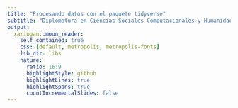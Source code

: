 ```yaml
---
title: "Procesando datos con el paquete tidyverse"
subtitle: "Diplomatura en Ciencias Sociales Computacionales y Humanidades Digitales"
output:
  xaringan::moon_reader:
    self_contained: true
    css: [default, metropolis, metropolis-fonts]
    lib_dir: libs
    nature:
      ratio: 16:9
      highlightStyle: github
      highlightLines: true
      highlightSpans: true
      countIncrementalSlides: false
---
```



<style type="text/css">

.remark-slide-content {
    font-size: 25px;
    padding: 1em 1em 1em 1em;
}

```css

.remark-code{
  line-height: 1.5; font-size: 80%
}

@media print {
  .has-continuation {
    display: block;
  }
}
```


```r
##~~~~~~~~~~~~~~~~~~~~~~~~~~~~~~~~~~~~~~~~~~~~~~~~~~~~~~~~~~~~~~~~~~~~~~~~~~~~~~
##                                  PIZARRA                                 ----
##~~~~~~~~~~~~~~~~~~~~~~~~~~~~~~~~~~~~~~~~~~~~~~~~~~~~~~~~~~~~~~~~~~~~~~~~~~~~~~
xaringanExtra::use_scribble()
```


```r
##~~~~~~~~~~~~~~~~~~~~~~~~~~~~~~~~~~~~~~~~~~~~~~~~~~~~~~~~~~~~~~~~~~~~~~~~~~~~~~
##                                  cLIPBOARD                               ----
##~~~~~~~~~~~~~~~~~~~~~~~~~~~~~~~~~~~~~~~~~~~~~~~~~~~~~~~~~~~~~~~~~~~~~~~~~~~~~~
htmltools::tagList(
  xaringanExtra::use_clipboard(
    button_text = "<i class=\"fa fa-Copiar código\"></i>",
    success_text = "<i class=\"fa fa-check\" style=\"color: #90BE6D\"></i>",
    error_text = "<i class=\"fa fa-times-circle\" style=\"color: #F94144\"></i>"
  ),
  rmarkdown::html_dependency_font_awesome()
)
```


```r
##~~~~~~~~~~~~~~~~~~~~~~~~~~~~~~~~~~~~~~~~~~~~~~~~~~~~~~~~~~~~~~~~~~~~~~~~~~~~~~
##                          PRESENTACION VS RSTUDIO                         ----
##~~~~~~~~~~~~~~~~~~~~~~~~~~~~~~~~~~~~~~~~~~~~~~~~~~~~~~~~~~~~~~~~~~~~~~~~~~~~~~
xaringanExtra::use_fit_screen()
```


```r
##~~~~~~~~~~~~~~~~~~~~~~~~~~~~~~~~~~~~~~~~~~~~~~~~~~~~~~~~~~~~~~~~~~~~~~~~~~~~~~
##                          ESTILOS EXTRA -RESALTADO-                       ----
##~~~~~~~~~~~~~~~~~~~~~~~~~~~~~~~~~~~~~~~~~~~~~~~~~~~~~~~~~~~~~~~~~~~~~~~~~~~~~~
xaringanExtra::use_extra_styles(
  hover_code_line = TRUE,         #<<
  mute_unhighlighted_code = TRUE  #<<
)
```




```r
##~~~~~~~~~~~~~~~~~~~~~~~~~~~~~~~~~~~~~~~~~~~~~~~~~~~~~~~~~~~~~~~~~~~~~~~~~~~~~~
##                              Cargo librerías                             ----
##~~~~~~~~~~~~~~~~~~~~~~~~~~~~~~~~~~~~~~~~~~~~~~~~~~~~~~~~~~~~~~~~~~~~~~~~~~~~~~
library(flipbookr)
library(tidyverse)
library(xaringanthemer)
library(xaringan)
library(gt)
library(icons)
library(here)
library(gt)

options(scipen = 999)

##~~~~~~~~~~~~~~~~~~~~~~~~~~~~~~~~~~
##  ~ Cargo la base de trabajo  ----
##~~~~~~~~~~~~~~~~~~~~~~~~~~~~~~~~~~

base_inmuebles <- read.csv("bases/inmuebles-estado-nacional.csv") %>% 
  mutate(str_trim(calle))
```

---
class: inverse, center, middle


# Paquetes

<html>
  <div style='float:left'></div>
  <hr color='#EB811B' size=1px width=1125px>
</html>
 

---

# Paquetes  

## ¿Qué son?

--

✔️ Los paquetes son, principalmente, funciones que no están en r base, pero también bases de datos y objetos de R en general.

--

## ¿Para qué nos sirven?   

✔️ Ayudan a resolver problemas que con r base no se podía, o que era muy difícil hacerlo.
 

---
class: middle, center, inverse

background-image: url(img/R1.PNG)
background-size: contain

---
class: middle, center, inverse

background-image: url(img/R2.PNG)
background-size: contain

---
class: middle, center, inverse

background-image: url(img/R3.PNG)
background-size: contain

---
class: middle, center, inverse

background-image: url(img/R4.PNG)
background-size: contain

---
class: middle, center, inverse

background-image: url(img/R5.PNG)
background-size: contain
  
---

#Paquetes    

## INSTALACIÓN

- Podemos descargarlos e instalarlos con el siguiente comando: 

```r
install.packages("nombre_del_paquete") 
```

- Sólo es necesario instalar el paquete una vez por computadora.

---

#Paquetes  

## INVOCACIÓN

.pull-left[

- Una vez instalado, cada vez que abramos una nueva sesión de R y querramos utilizar el paquete debemos **cargarlo al ambiente de trabajo** mediante la función:    

```r
library(nombre_del_paquete)
```
]

.pull-right[

```r

knitr::include_graphics("img/invocacion.gif")

```
]


---

class: inverse, middle, center

<html>
  <div style='float:left'></div>
  <hr color='#EB811B' size=1px width=1125px>
</html>

# [Tidyverse](https://www.tidyverse.org/)


---
# Tidyverse

.pull-left[
#### `Tidyverse` es una colección de paquetes de R, pensados para trabajar en "ciencia de datos". 
 
]

.pull-right[


```r
knitr::include_graphics(here("img", "tidyverse.png"))
```
]

---
class: inverse, middle, center


# ¿Por qué tidyverse?


<html>
  <div style='float:left'></div>
  <hr color='#EB811B' size=1px width=1125px>
</html>


 
---
# __¿Por qué tidyverse?__


- ### Orientado a ser leído y escrito por y para seres humanos


--


- ### Funciones no pensadas para una tarea específica sino para un proceso de trabajo

.pull-left[
```r
knitr::include_graphics(here("img", "circuito_del_dato.png"))
```
]

--

.pull-right[
```r
knitr::include_graphics(here("img", "circuito_del_dato_tidy.png"))
```
]

--


- ### Su comunidad, basada en los principios del código abierto y trabajo colaborativo 




---
# __Instalación y uso__

* Sólo una vez (por computadora):
```r
install.packages("tidyverse")
```

--

* En cada inicio de sesión de R o Rstudio:

```r
library(tidyverse)
```
 
--

.pull-left[

_No es necesario esto:_

```r
install.packages("dplyr")
install.packages("tidyr")
install.packages("ggplot2")
```
]

.pull-right[

_Ni esto:_

```r
library(dplyr)
library(tidyr)
library(ggplot2)
```
]


---
# Hoja de ruta

### Presentación de los paquetes `dplyr` y `tidyr` 


.pull-left[

## ✔️ lectura / escritura

_{readr}_:

☑️ `read_csv()` ☑️ `read_table()`

_{haven}_:

☑️ `read_sav()` ☑️ `read_dat()`

☑️ `read_sas()` 

## ✔️ magrittr

☑️ `%>%`


## ✔️ tidyr
    
☑️ `pivot_longer()` ☑️ `pivot_wider()` 

]


.pull-right[

## ✔️ dplyr

☑️️ `select()`   ☑️️ `filter()`

☑️️ `mutate()`   ☑️️ `rename()`

☑️️ `arragne()`  ☑️️ `summarise()`

☑️️ `group_by()`

]



---
class: middle, center, inverse


# Lectura / escritura de archivos

<html>
  <div style='float:left'></div>
  <hr color='#EB811B' size=1px width=1125px>
</html>

 
---
# Lectura / escritura de archivos

## Hay varios paquetes que ayudan a la lectura de archivos, los principales son:


.pull-left[

### Paquete `{readr}`

- `read_csv()`   --> *.csv*

- `read_table()` --> *.txt*

- `read_rds()`   --> *.rds*
]

.pull-right[

### Paquete `{haven}`

- `read_sav()` --> SPSS

- `read_dta()` --> STATA

- `read_sas()` --> SAS

]

 

---
# Base de trabajo

En el material de la clase se puso a disposición una base de ejercicio. La informaciuón con la que se cuenta es aquella referida a los _Inmuebles Propios del Estado Nacional y Alquilados_, provista por la Dirección Nacional del Registro de Bienes Inmuebles - Agencia de Administración de Bienes del Estado - Jefatura de Gabinete de Ministros. 


--

Con la siguiente sentencia puedo importarla a R:

```r
base_inmuebles <- read_csv(file = "C:/Users/pablo/Documents/Pablo/Cursos R/R+UNSAM/cohorte2022/modulo_1/Clase 2y3 - Limpieza de datos/bases/inmuebles-estado-nacional.csv",
                           col_names = TRUE)
```

---
class: middle, center, inverse
  
  EL PIPE

```r
knitr::include_graphics(here("img", "pipe.png"))
```

_<p style="color:grey;" align:"center">Una forma de escribir</p>_

---
# magrittr

.pull-left[

### **Sin EL PIPE:**

```r
### Calculo la media
round(prop.table(table(`base_inmuebles$pais`)), digits = 2)
```

]

--

.pull-right[

### **Con EL PIPE**


```r

### Cargo la librería
library(tidyverse)

### Calculo la media
`base_inmuebles$pais` %>% 
  table() %>% 
  prop.table() %>% 
  round(digits = 2)
```

]


---
class: middle, center, inverse
  

```r
knitr::include_graphics(here("img", "logo dplyr.png"))
```

---
# dplyr

## Funciones del paquete dplyr:

<br>

| __Función__   | __Acción__ |
| :---          | ---:   |
| `select()`    | *selecciona o descarta variables*|
| `filter()`    | *selecciona filas*|
| `mutate()`    | *crea / edita variables*|
| `rename()`    | *renombra variables*|
| `group_by()`  | *segmenta en funcion de una variable*|
| `summarize()` | *genera una tabla de resúmen*|

---


class: inverse, middle, center

# __select()__
 
<html>
  <div style='float:left'></div>
  <hr color='#EB811B' size=1px width=1125px>
</html>

_<p style="color:grey;" align:"center">Elije o descarta columnas de una base de datos</p>_
 

---
# select()


### La función tiene el siguiente esquema:

```r
base_de_datos %>% 
  select(variable_1, variable_2, variable_n)
```



---
# select()

### Supongamos que quiero trabajar con las variables que permiten ubicar a cada uno de los inmuebles del Estado alrededor del país y también del mundo.


---
# select() - por nombre de variable


### selecciono las columnas que deseo de la base de datos:

```r
base_inm_seleccion <- `base_inmuebles` %>% 
  select(codigo_del_inmueble, pais, provincia, departamento)
```

```r
base_inm_seleccion <- base_inmuebles %>% 
  select(codigo_del_inmueble, pais, provincia, departamento)
```

--

### Chequeo la operación:

```r
colnames(base_inm_seleccion)
```
 

---
# select() - por posición de la columna


### Supongamos que quiero las columnas __"codigo_del_inmueble"__, __"calle"__ y __"numero"__ 

--

1) Chequeo la posición de las columnas que deseo:

```r
colnames(base_inmuebles)
```



---
# select() - por posición de la columna

2) Aplico la función `select()` en base a la posición de las columnas:


```r
base_covid_seleccion2 <- base_covid %>% 
  select(1, 7, 8)
```

```r
base_inm_seleccion2 <- base_inmuebles %>%
  select(1, 7, 8)
```

--

### chequeo seleccion:

```r
colnames(base_inm_seleccion2)
```


---

```r
base_inmuebles %>% #BREAK
  select(8:10) #BREAK
```

`r chunk_reveal("select_1", widths = c(1.1, 1.9), title = "# Otra forma de selecionar")`

---
class: inverse, middle, center

## Una más!

---


```r
base_inmuebles %>%
  select(superficie_aproximada_m2:latitud)
```

`r chunk_reveal("select_2", widths = c(1.3, 1.7), title = "# Otra forma de selecionar")`

---
class: inverse, middle, center

## Una más!

---


`r chunk_reveal("select_3", widths = c(1.3, 1.7), title = "# Otra forma de selecionar")`

```r
base_inmuebles %>%
  select(starts_with("s"))
```

---
class: inverse, middle, center

## Una más!

---


`r chunk_reveal("select_4", widths = c(1.3, 1.7), title = "# Otra forma de selecionar")`


```r
base_inmuebles %>%
  select(ends_with("o"))
```

---
class: inverse, middle, center

## Una más!

---


`r chunk_reveal("select_5", widths = c(1.3, 1.7), title = "# Otra forma de selecionar")`


```r
base_inmuebles %>%
  select(contains("it"))
```


---
class: inverse, middle, center


# _PRÁCTICA_


<html>
  <div style='float:left'></div>
  <hr color='#EB811B' size=1px width=1125px>
</html>
 

---
class: inverse, middle

## Práctica


1) Crear un objeto en donde importamos la base de inmuebles del Estado (recordar tener en cuenta la extensión del archivo)

2) Crear otro objeto en donde selecciono 3 columnas de interés según sus nombres

3) Crear otro objeto en donde selecciono 3 columnas de interés según su posición


---
class: inverse, middle, center

# filter()

<html>
  <div style='float:left'></div>
  <hr color='#EB811B' size=1px width=1125px>
</html>

_<p style="color:grey;" align:"center">Define los casos (filas) en base a una condición</p>_
 

---
# filter()


### La función tiene el siguiente esquema:

```r
base_de_datos %>% 
  filter(variable_x >= categoria)
```

--


### **Caso:** Supongamos que deseo quedarme sólo con los inmuebles ubicados en Estados Unidos:


---


`r chunk_reveal("filter", widths = c(1.3, 1.7), title = "# filter()")`


```r
base_inmuebles %>% 
  select(codigo_del_inmueble, pais) %>%  #BREAK
  filter(pais == "Estados Unidos")
```


---
# filter()


#### Operadores para filtrar:

<br>

.pull-left[

|Condición |Acción              |
| :---     | :---               |
|          |                    |
| `==`     | *igual*            |
| `%in%`   | *incluye*          |
| `!=`     | *distinto*         |
| `>`      | *mayor que*        |
| `<`      | *menor que*        |
| `>=`     | *mayor o igual que*|
| `<=`     | *menor o igual que*|

]

.pull-right[

| Operador | Descripción |
| :---     | :---               |
|          |                    |
| `&`      | *y* - Cuando se cumplen ambas condiciones   |
| &#124;   | *o* - Cuando se cumple una u otra condición   |


]

---
# filter()

### **Caso:** Quiero quedarme tanto con los inmuebles de la provincia de _Cordoba_ como los de **(o)** la provincia _Buenos aires_, **y** que sean _propios_ (no alquilados):


<br>

- Provincias: Córdoba o Buenos Aires (`provincia == "Cordoba" | provincia == "Buenos Aires")`);

--> Alternativa:

- Provincias: Córdoba o Buenos Aires (`provincia %in% c("Cordoba", "Buenos Aires")`);

--

- Inmuebles propios (`situacion_inmueble  == "Propiedad del ENA"`);


---


```r
base_inmuebles %>% 
  select(pais, 
         provincia, 
         situacion_inmueble) %>% #BREAK
  filter(provincia %in% c("Cordoba","Buenos Aires")) %>% #BREAK
  filter(situacion_inmueble == "Propiedad del ENA") 
```


`r chunk_reveal("filter_1", widths = c(1.3, 1.7), title="#filter")`

---
class: inverse, middle, center

# _PRÁCTICA_

<html>
  <div style='float:left'></div>
  <hr color='#EB811B' size=1px width=1125px>
</html>


---
class: inverse, middle

# Práctica

- Crear un objeto que contenga las variables __codigo_del_inmueble__, __pais__, __superficie__. Filtrar los los inmuebles que se encuentren argentina y cuya superficie sea menor a 100 mts2.


---
class: inverse, middle, center

# _mutate()_

<html>
  <div style='float:left'></div>
  <hr color='#EB811B' size=1px width=1125px>
</html>

_<p style="color:grey;" align:"center">Creoa / edita variables (columnas)</p>_

---
# mutate()

### La función tiene el siguiente esquema:

```r
base_de_datos %>% 
   mutate(var_nueva = var_1 + var_2)
```


### **Caso:** Supongamos que quiero crear la variable `direccion`, uniendo la información de la `calle` y el  `numero`:

<br><br>


---

`r chunk_reveal("mutate_1", widths = c(1.4, 1.6), title="# mutate()")`

```r
base_inmuebles %>%
  select(pais, calle, numero) %>% #BREAK
  filter(pais == "Argentina") %>% #BREAK
  mutate(direccion = paste0(calle, " ", numero))
```


---
# mutate() - case_when()

### Función complementaria: `case_when()`, utilizada para recodificación de variables:

```r
knitr::include_graphics(here("img", "mutate_case.png"))
```


---


```r
base_inmuebles %>%
  select(pais, situacion_inmueble) %>% #BREAK
  mutate(sit_inmb_2 = case_when(situacion_inmueble == "Propiedad del ENA" ~ "Propio",
                                situacion_inmueble == "Alquilado" ~ "Alquilado"))
```

`r chunk_reveal("mutate_2", widths = c(1.4, 1.6), title = "# Recodificando con mutate() y case_when()")`


---
# mutate()


## Caso: _Quiero crear una variable superficie en rangos de mts2:_

--

Breve chequeo de la distribución de la variable numérica:

```r
summary(base_inmuebles$superficie_aproximada_m2)
```

---


```r
base_inmuebles %>%
  select(pais, superficie_aproximada_m2) %>% #BREAK
  mutate(sup_rango = case_when(superficie_aproximada_m2 %in% c(0:200)   ~ "0 a 400",
                               superficie_aproximada_m2 %in% c(201:400) ~ "401 a 800",
                               superficie_aproximada_m2 %in% c(401:600) ~ "801 a 1200",
                               superficie_aproximada_m2 %in% c(601:800) ~ "1201 a 1400",
                               superficie_aproximada_m2 > 800           ~ "Mayor a 1400"))
```

`r chunk_reveal("mutate_3", widths = c(1.4, 1.6), title = "# Recodificando con mutate() y case_when()")`

---

```r
base_inmuebles %>%
  select(pais, superficie_aproximada_m2) %>% #BREAK
  mutate(superficie_aproximada_m2 = round(superficie_aproximada_m2, digits = 0)) %>% #BREAK
  mutate(sup_rango = case_when(superficie_aproximada_m2 %in% c(0:200)   ~ "0 a 400",
                               superficie_aproximada_m2 %in% c(201:400) ~ "401 a 800",
                               superficie_aproximada_m2 %in% c(401:600) ~ "801 a 1200",
                               superficie_aproximada_m2 %in% c(601:800) ~ "1201 a 1400",
                               superficie_aproximada_m2 > 800           ~ "Mayor a 1400"))
```

`r chunk_reveal("mutate_4", widths = c(1.4, 1.6), title = "# Recodificando con mutate() y case_when()")`

---
class: inverse, middle, center

# _PRÁCTICA_

<html>
  <div style='float:left'></div>
  <hr color='#EB811B' size=1px width=1125px>
</html>

---
class: inverse


# Práctica

- Recodificar la variable __provincia__, para que los valores _Ciudad Autónoma de Buenos Aires_ pasen a ser _CABA_.

- Crear una nueva variable con la __superficie en mts2__ redondeada a _1 dígito_



---
class: inverse, middle, center

# _summarise()_

<html>
  <div style='float:left'></div>
  <hr color='#EB811B' size=1px width=1125px>
</html>

_<p style="color:grey;" align:"center">Resume la información en una nueva tabla</p>_

---
# summarise()

<br><br>
<br><br>

```r
base_de_datos %>% 
        summarise(var1_resumen = sum(var1),
                  var2_media   = mean(var2),
                  var2_desvio  = sd(var2),
                  var2_cv      = var2_desvio / var2_media * 100)
```

---


```r
base_inmuebles %>%
  select(codigo_del_inmueble, superficie_aproximada_m2) %>% #BREAK
  summarise(min = min(superficie_aproximada_m2, na.rm = TRUE),
            max = max(superficie_aproximada_m2, na.rm = TRUE),
            media = mean(superficie_aproximada_m2, na.rm = TRUE),
            mediana = median(superficie_aproximada_m2, na.rm = TRUE),
            desvio = sd(superficie_aproximada_m2, na.rm = TRUE),
            cv = desvio / media * 100)
```

`r chunk_reveal("summarise_1", widths = c(1.3, 1.7), title = "# _summarise()_")`

---
class: inverse, middle, center

# _group_by()_

<html>
  <div style='float:left'></div>
  <hr color='#EB811B' size=1px width=1125px>
</html>

_<p style="color:grey;" align:"center">Aplica una operación sobre la población de forma segmentada</p>_

---
# group_by()

<br><br>
<br><br>

```r
base_de_datos %>% 
        group_by(variable_de_corte) #<<
```

---


```r
base_inmuebles %>%
  select(codigo_del_inmueble, situacion_inmueble, superficie_aproximada_m2) %>% #BREAK
  group_by(situacion_inmueble) %>% 
  summarise(min = min(superficie_aproximada_m2, na.rm = TRUE),
            max = max(superficie_aproximada_m2, na.rm = TRUE),
            media = mean(superficie_aproximada_m2, na.rm = TRUE),
            mediana = median(superficie_aproximada_m2, na.rm = TRUE),
            desvio = sd(superficie_aproximada_m2, na.rm = TRUE),
            cv = desvio / media * 100)
```

`r chunk_reveal("group_by_1", widths = c(1.3, 1.7), title = "# _group_by()_")`

---
# summarise()

## **Caso:** Queremos conocer la cantidad de inmuebles por provincia y la superficie media, según si el inmueble es propio o alquilado. Al mismo tiempo, queremos eliminar casos outliers, que puedan estar distorcionando los resultados de los promedios.

---


```r
base_inmuebles %>% 
  select(pais, provincia, situacion_inmueble, superficie_aproximada_m2) %>% #BREAK
  filter(pais == "Argentina") %>% 
  filter(superficie_aproximada_m2 < 10000) %>% #BREAK
  mutate(provincia = case_when(provincia == "Ciudad Autonoma de Buenos Aires" ~ "CABA",
                               TRUE ~ provincia),
         situacion_inmueble = case_when(situacion_inmueble == "Propiedad del ENA" ~ "Propio",
                                        situacion_inmueble == "Alquilado" ~ situacion_inmueble)) %>% #BREAK
  group_by(provincia, situacion_inmueble) %>% 
  summarise(cantidad = n(),
            media_sup_mts2 = mean(superficie_aproximada_m2, na.rm = TRUE)) %>% #BREAK
  arrange(-cantidad) #BREAK
```

`r chunk_reveal("group_by_2", widths = c(1.4, 1.6), title = "# _group_by()_")`

---
class: middle, center, inverse
  
```r
knitr::include_graphics(here("img", "logo tidyr.png"))
```

---
# Funciones del paquete tidyr:

<br><br>
<br><br>

| __Función__      | __Acción__ |
| :---             | ---:       |
| `pivot_longer()` | *Transforma en filas varias columnas*|
| `pivot_wider()`  | *transforma en columnas varias filas*|


---
# estructura de datos

<br>

.pull-left[

```r
knitr::include_graphics(here("img", "dato_ancho.png"))
```

]

.pull-right[

```r
knitr::include_graphics(here("img", "dato_largo.png"))
```

]


---
class: inverse, middle, center

# _pivot_longer()_

<html>
  <div style='float:left'></div>
  <hr color='#EB811B' size=1px width=1125px>
</html>

_<p style="color:grey;" align:"center">Reestructura la base, apilando varias columnas en una. De ancho a largo</p>_

---


```r
base_inmuebles %>%
  select(codigo_del_inmueble, situacion_inmueble, superficie_aproximada_m2) %>% #BREAK
  group_by(situacion_inmueble) %>% 
  summarise(min = min(superficie_aproximada_m2, na.rm = TRUE),
            max = max(superficie_aproximada_m2, na.rm = TRUE),
            media = mean(superficie_aproximada_m2, na.rm = TRUE),
            mediana = median(superficie_aproximada_m2, na.rm = TRUE),
            desvio = sd(superficie_aproximada_m2, na.rm = TRUE),
            cv = desvio / media * 100) %>% 
  select(situacion_inmueble, media, mediana, desvio) %>% #BREAK
  pivot_longer(cols = c(media, mediana, desvio), #<<
               names_to = "variable",
               values_to = "valor")
```

`r chunk_reveal("pivot_longer_1", widths = c(1.3, 1.7), title = "# _pivot_longer()_")`

---
class: inverse, middle, center

# _pivot_wider()_

<html>
  <div style='float:left'></div>
  <hr color='#EB811B' size=1px width=1125px>
</html>
 
_<p style="color:grey;" align:"center">Reestructura la base, encolumnando varias filas de una variable. De largo a ancho</p>_

---

```r
base_largo <- base_inmuebles %>%
  select(codigo_del_inmueble, situacion_inmueble, superficie_aproximada_m2) %>% #BREAK
  group_by(situacion_inmueble) %>% 
  summarise(min = min(superficie_aproximada_m2, na.rm = TRUE),
            max = max(superficie_aproximada_m2, na.rm = TRUE),
            media = mean(superficie_aproximada_m2, na.rm = TRUE),
            mediana = median(superficie_aproximada_m2, na.rm = TRUE),
            desvio = sd(superficie_aproximada_m2, na.rm = TRUE),
            cv = desvio / media * 100) %>% 
  select(situacion_inmueble, media, mediana, desvio) %>% #BREAK
  pivot_longer(cols = c(media, mediana, desvio), #<<
               names_to = "variable",
               values_to = "valor")
```

```r
base_largo %>%
  pivot_wider(names_from = "variable", #<<
              values_from = "valor")
```

`r chunk_reveal("pivot_wider_1", widths = c(1.3, 1.7), title = "# _pivot_wider()_")`
